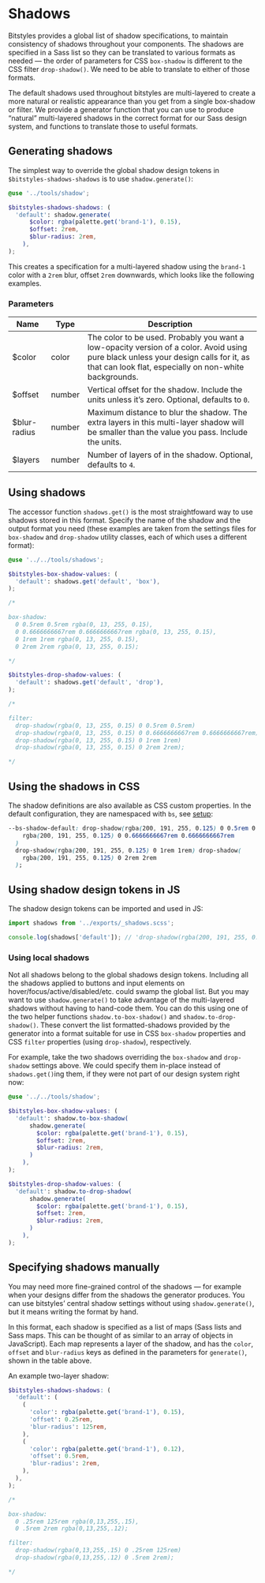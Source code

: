 
<Meta title="Design Tokens/Shadows" />

# Shadows

Bitstyles provides a global list of shadow specifications, to maintain consistency of shadows throughout your components. The shadows are specified in a Sass list so they can be translated to various formats as needed — the order of parameters for CSS `box-shadow` is different to the CSS filter `drop-shadow()`. We need to be able to translate to either of those formats.

The default shadows used throughout bitstyles are multi-layered to create a more natural or realistic appearance than you get from a single box-shadow or filter. We provide a generator function that you can use to produce “natural” multi-layered shadows in the correct format for our Sass design system, and functions to translate those to useful formats.

## Generating shadows

The simplest way to override the global shadow design tokens in `$bitstyles-shadows-shadows` is to use `shadow.generate()`:

```scss
@use '../tools/shadow';

$bitstyles-shadows-shadows: (
  'default': shadow.generate(
      $color: rgba(palette.get('brand-1'), 0.15),
      $offset: 2rem,
      $blur-radius: 2rem,
    ),
);
```

This creates a specification for a multi-layered shadow using the `brand-1` color with a `2rem` blur, offset `2rem` downwards, which looks like the following examples.

<Canvas>
  <Story id="utilities-shadow--u-shadow-default" />
  <Story id="utilities-drop-shadow--u-drop-shadow-default" />
</Canvas>

### Parameters

| Name         | Type   | Description                                                                                                                                                                                   |
| ------------ | ------ | --------------------------------------------------------------------------------------------------------------------------------------------------------------------------------------------- |
| $color       | color  | The color to be used. Probably you want a low-opacity version of a color. Avoid using pure black unless your design calls for it, as that can look flat, especially on non-white backgrounds. |
| $offset      | number | Vertical offset for the shadow. Include the units unless it’s zero. Optional, defaults to `0`.                                                                                                |
| $blur-radius | number | Maximum distance to blur the shadow. The extra layers in this multi-layer shadow will be smaller than the value you pass. Include the units.                                                  |
| $layers      | number | Number of layers of in the shadow. Optional, defaults to `4`.                                                                                                                                 |

## Using shadows

The accessor function `shadows.get()` is the most straightfoward way to use shadows stored in this format. Specify the name of the shadow and the output format you need (these examples are taken from the settings files for `box-shadow` and `drop-shadow` utility classes, each of which uses a different format):

```scss
@use '../../tools/shadows';

$bitstyles-box-shadow-values: (
  'default': shadows.get('default', 'box'),
);

/*

box-shadow:
  0 0.5rem 0.5rem rgba(0, 13, 255, 0.15),
  0 0.6666666667rem 0.6666666667rem rgba(0, 13, 255, 0.15),
  0 1rem 1rem rgba(0, 13, 255, 0.15),
  0 2rem 2rem rgba(0, 13, 255, 0.15);

*/

$bitstyles-drop-shadow-values: (
  'default': shadows.get('default', 'drop'),
);

/*

filter:
  drop-shadow(rgba(0, 13, 255, 0.15) 0 0.5rem 0.5rem)
  drop-shadow(rgba(0, 13, 255, 0.15) 0 0.6666666667rem 0.6666666667rem)
  drop-shadow(rgba(0, 13, 255, 0.15) 0 1rem 1rem)
  drop-shadow(rgba(0, 13, 255, 0.15) 0 2rem 2rem);

*/
```

## Using the shadows in CSS

The shadow definitions are also available as CSS custom properties. In the default configuration, they are namespaced with `bs`, see [setup](/story/design-tokens-setup--page):

```css
--bs-shadow-default: drop-shadow(rgba(200, 191, 255, 0.125) 0 0.5rem 0.5rem) drop-shadow(
    rgba(200, 191, 255, 0.125) 0 0.6666666667rem 0.6666666667rem
  )
  drop-shadow(rgba(200, 191, 255, 0.125) 0 1rem 1rem) drop-shadow(
    rgba(200, 191, 255, 0.125) 0 2rem 2rem
  );
```

## Using shadow design tokens in JS

The shadow design tokens can be imported and used in JS:

```js
import shadows from '../exports/_shadows.scss';

console.log(shadows['default']); // 'drop-shadow(rgba(200, 191, 255, 0.125) 0 0.5rem 0.5rem) drop-shadow(rgba(200, 191, 255, 0.125) 0 0.6666666667rem 0.6666666667rem) drop-shadow(rgba(200, 191, 255, 0.125) 0 1rem 1rem) drop-shadow(rgba(200, 191, 255, 0.125) 0 2rem 2rem)'
```

### Using local shadows

Not all shadows belong to the global shadows design tokens. Including all the shadows applied to buttons and input elements on hover/focus/active/disabled/etc. could swamp the global list. But you may want to use `shadow.generate()` to take advantage of the multi-layered shadows without having to hand-code them. You can do this using one of the two helper functions `shadow.to-box-shadow()` and `shadow.to-drop-shadow()`. These convert the list formatted-shadows provided by the generator into a format suitable for use in CSS `box-shadow` properties and CSS `filter` properties (using `drop-shadow`), respectively.

For example, take the two shadows overriding the `box-shadow` and `drop-shadow` settings above. We could specify them in-place instead of `shadows.get()`ing them, if they were not part of our design system right now:

```scss
@use '../../tools/shadow';

$bitstyles-box-shadow-values: (
  'default': shadow.to-box-shadow(
      shadow.generate(
        $color: rgba(palette.get('brand-1'), 0.15),
        $offset: 2rem,
        $blur-radius: 2rem,
      )
    ),
);

$bitstyles-drop-shadow-values: (
  'default': shadow.to-drop-shadow(
      shadow.generate(
        $color: rgba(palette.get('brand-1'), 0.15),
        $offset: 2rem,
        $blur-radius: 2rem,
      )
    ),
);
```

## Specifying shadows manually

You may need more fine-grained control of the shadows — for example when your designs differ from the shadows the generator produces. You can use bitstyles’ central shadow settings without using `shadow.generate()`, but it means writing the format by hand.

In this format, each shadow is specified as a list of maps (Sass lists and Sass maps. This can be thought of as similar to an array of objects in JavaScript). Each map represents a layer of the shadow, and has the `color`, `offset` and `blur-radius` keys as defined in the parameters for `generate()`, shown in the table above.

An example two-layer shadow:

```scss
$bitstyles-shadows-shadows: (
  'default': (
    (
      'color': rgba(palette.get('brand-1'), 0.15),
      'offset': 0.25rem,
      'blur-radius': 125rem,
    ),
    (
      'color': rgba(palette.get('brand-1'), 0.12),
      'offset': 0.5rem,
      'blur-radius': 2rem,
    ),
  ),
);

/*

box-shadow:
  0 .25rem 125rem rgba(0,13,255,.15),
  0 .5rem 2rem rgba(0,13,255,.12);

filter:
  drop-shadow(rgba(0,13,255,.15) 0 .25rem 125rem)
  drop-shadow(rgba(0,13,255,.12) 0 .5rem 2rem);

*/
```
